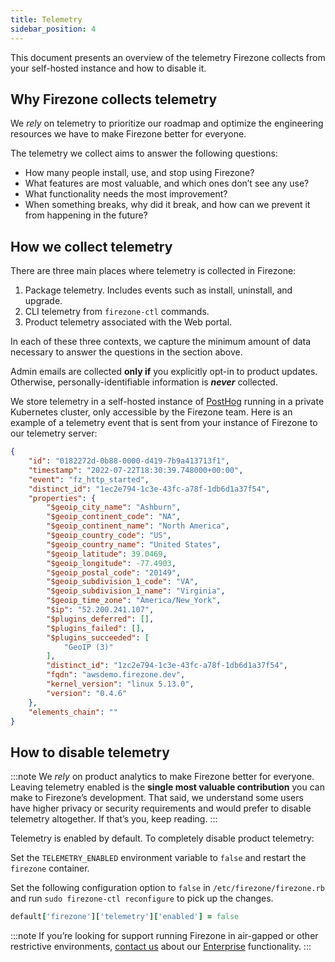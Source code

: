 ```yaml
---
title: Telemetry
sidebar_position: 4
---
```


This document presents an overview of the telemetry Firezone collects from your
self-hosted instance and how to disable it.

## Why Firezone collects telemetry

We *rely* on telemetry to prioritize our roadmap and optimize the engineering
resources we have to make Firezone better for everyone.

The telemetry we collect aims to answer the following questions:

- How many people install, use, and stop using Firezone?
- What features are most valuable, and which ones don’t see any use?
- What functionality needs the most improvement?
- When something breaks, why did it break, and how can we prevent it from happening
in the future?

## How we collect telemetry

There are three main places where telemetry is collected in Firezone:

1. Package telemetry. Includes events such as install, uninstall, and upgrade.
2. CLI telemetry from `firezone-ctl` commands.
3. Product telemetry associated with the Web portal.

In each of these three contexts, we capture the minimum amount of data necessary
to answer the questions in the section above.

Admin emails are collected **only if** you explicitly opt-in to product updates.
Otherwise, personally-identifiable information is ***never*** collected.

We store telemetry in a self-hosted instance of [PostHog](https://posthog.com)
running in a private Kubernetes cluster, only accessible by the Firezone team.
Here is an example of a telemetry event that is sent from your instance of
Firezone to our telemetry server:

```json
{
    "id": "0182272d-0b88-0000-d419-7b9a413713f1",
    "timestamp": "2022-07-22T18:30:39.748000+00:00",
    "event": "fz_http_started",
    "distinct_id": "1ec2e794-1c3e-43fc-a78f-1db6d1a37f54",
    "properties": {
        "$geoip_city_name": "Ashburn",
        "$geoip_continent_code": "NA",
        "$geoip_continent_name": "North America",
        "$geoip_country_code": "US",
        "$geoip_country_name": "United States",
        "$geoip_latitude": 39.0469,
        "$geoip_longitude": -77.4903,
        "$geoip_postal_code": "20149",
        "$geoip_subdivision_1_code": "VA",
        "$geoip_subdivision_1_name": "Virginia",
        "$geoip_time_zone": "America/New_York",
        "$ip": "52.200.241.107",
        "$plugins_deferred": [],
        "$plugins_failed": [],
        "$plugins_succeeded": [
            "GeoIP (3)"
        ],
        "distinct_id": "1zc2e794-1c3e-43fc-a78f-1db6d1a37f54",
        "fqdn": "awsdemo.firezone.dev",
        "kernel_version": "linux 5.13.0",
        "version": "0.4.6"
    },
    "elements_chain": ""
}
```

## How to disable telemetry

:::note
We *rely* on product analytics to make Firezone better for everyone.
Leaving telemetry enabled is the **single most valuable contribution** you can
make to Firezone’s development. That said, we understand some users have higher
privacy or security requirements and would prefer to disable telemetry altogether.
If that’s you, keep reading.
:::

Telemetry is enabled by default. To completely disable product telemetry:

<Tabs>
  <TabItem value="docker" label="Docker" default>

Set the `TELEMETRY_ENABLED` environment variable to `false` and
restart the `firezone` container.

  </TabItem>
  <TabItem value="omnibus" label="Omnibus">

Set the following configuration option to `false` in `/etc/firezone/firezone.rb`
and run `sudo firezone-ctl reconfigure` to pick up the changes.

```ruby
default['firezone']['telemetry']['enabled'] = false
```

  </TabItem>
</Tabs>

:::note
If you’re looking for support running Firezone in air-gapped or other
restrictive environments, [contact us](https://www.firezone.dev/contact/sales?utm_source=docs) about our
[Enterprise](https://www.firezone.dev/pricing?utm_source=docs) functionality.
:::
